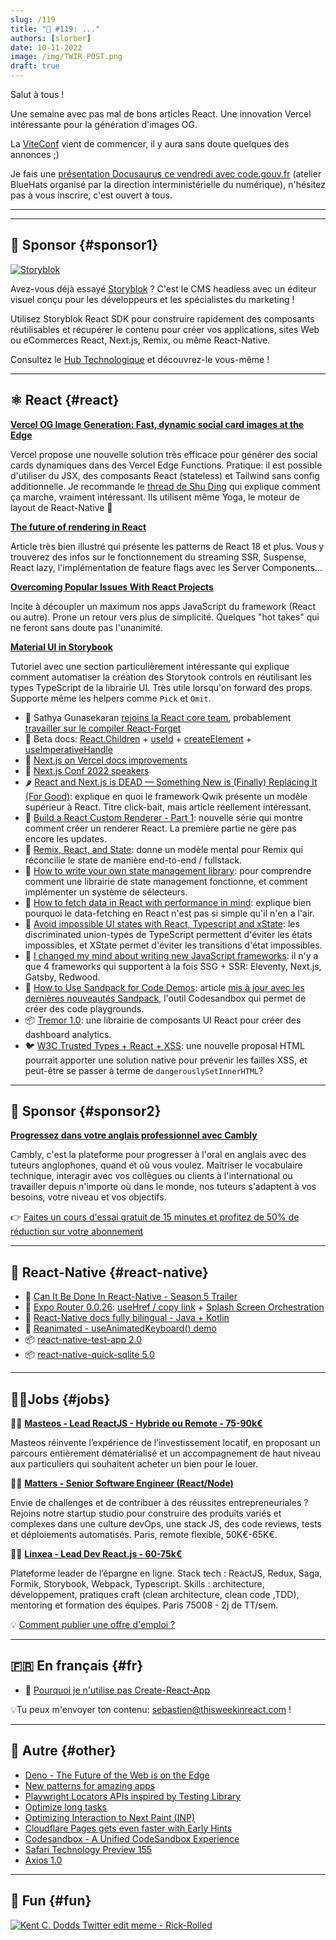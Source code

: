 ```yaml
---
slug: /119
title: "📨 #119: ..."
authors: [slorber]
date: 10-11-2022
image: /img/TWIR_POST.png
draft: true
---
```


Salut à tous !

Une semaine avec pas mal de bons articles React. Une innovation Vercel intéressante pour la génération d'images OG.

La [ViteConf](https://viteconf.org/) vient de commencer, il y aura sans doute quelques des annonces ;)

Je fais une [présentation Docusaurus ce vendredi avec code.gouv.fr](https://twitter.com/codegouvfr/status/1579407609643532288) (atelier BlueHats organisé par la direction interministérielle du numérique), n'hésitez pas à vous inscrire, c'est ouvert à tous.

<!-- truncate -->

---


<Support />

---

## 💸 Sponsor {#sponsor1}

[![Storyblok](/emails/issues/116/storyblok.png)](https://www.storyblok.com/?utm_source=thisweekinreact&utm_medium=display&utm_campaign=AWA_SPON_TWIREACT_TRA&utm_content=thisweekinreact_fr)

Avez-vous déjà essayé [Storyblok](https://www.storyblok.com/?utm_source=thisweekinreact&utm_medium=display&utm_campaign=AWA_SPON_TWIREACT_TRA&utm_content=thisweekinreact_fr) ? C'est le CMS headless avec un éditeur visuel conçu pour les développeurs et les spécialistes du marketing !

Utilisez Storyblok React SDK pour construire rapidement des composants réutilisables et récupérer le contenu pour créer vos applications, sites Web ou eCommerces React, Next.js, Remix, ou même React-Native.

Consultez le [Hub Technologique](https://www.storyblok.com/technologies?utm_source=thisweekinreact&utm_medium=display&utm_campaign=AWA_SPON_TWIREACT_TRA&utm_content=thisweekinreact_fr) et découvrez-le vous-même !

---

## ⚛️ React {#react}

**[Vercel OG Image Generation: Fast, dynamic social card images at the Edge](https://vercel.com/blog/introducing-vercel-og-image-generation-fast-dynamic-social-card-images)**

Vercel propose une nouvelle solution très efficace pour générer des social cards dynamiques dans des Vercel Edge Functions. Pratique: il est possible d'utiliser du JSX, des composants React (stateless) et Tailwind sans config additionnelle. Je recommande le [thread de Shu Ding](https://twitter.com/shuding_/status/1579607964549513217) qui explique comment ça marche, vraiment intéressant. Ils utilisent même Yoga, le moteur de layout de React-Native 🤭

**[The future of rendering in React](https://prateeksurana.me/blog/future-of-rendering-in-react/)**

Article très bien illustré qui présente les patterns de React 18 et plus. Vous y trouverez des infos sur le fonctionnement du streaming SSR, Suspense, React lazy, l'implémentation de feature flags avec les Server Components...

**[Overcoming Popular Issues With React Projects](https://dinosaurs-with-jetpacks.com/posts/react-problems)**

Incite à découpler un maximum nos apps JavaScript du framework (React ou autre). Prone un retour vers plus de simplicité. Quelques "hot takes" qui ne feront sans doute pas l'unanimité.

**[Material UI in Storybook](https://storybook.js.org/blog/material-ui-in-storybook/)**

Tutoriel avec une section particulièrement intéressante qui explique comment automatiser la création des Storytook controls en réutilisant les types TypeScript de la librairie UI. Très utile lorsqu'on forward des props. Supporte même les helpers comme `Pick` et `Omit`.

- 👤 Sathya Gunasekaran [rejoins la React core team](https://twitter.com/_gsathya/status/1578816177371250688), probablement [travailler sur le compiler React-Forget](https://twitter.com/Huxpro/status/1578865666010263552)
- 📖 Beta docs: [React.Children](https://twitter.com/dan_abramov/status/1578457525628047360) + [useId](https://twitter.com/dan_abramov/status/1577283961763467265) + [createElement](https://twitter.com/dan_abramov/status/1577463721193897985) + [useImperativeHandle](https://twitter.com/dan_abramov/status/1577717226269966336)
- 📖 [Next.js on Vercel docs improvements](https://twitter.com/leeerob/status/1577788730349436928)
- 👥 [Next.js Conf 2022 speakers](https://twitter.com/vercel/status/1578401243243741185)
- 🌶 [React and Next.js is DEAD — Something New is (Finally) Replacing It (For Good)](https://javascript.plainenglish.io/react-and-next-js-is-dead-something-new-is-finally-replacing-it-for-good-c792c48806f6): explique en quoi le framework Qwik présente un modèle supérieur à React. Titre click-bait, mais article réellement intéressant.
- 📜 [Build a React Custom Renderer - Part 1](https://www.markcodes.dev/posts/build-react-custom-renderer-part-1): nouvelle série qui montre comment créer un renderer React. La première partie ne gère pas encore les updates.
- 📜 [Remix, React, and State](https://blog.jim-nielsen.com/2022/remix-react-and-state/): donne un modèle mental pour Remix qui réconcilie le state de manière end-to-end / fullstack.
- 📜 [How to write your own state management library](https://judehunter.dev/blog/how-to-write-your-own-state-management-library): pour comprendre comment une librairie de state management fonctionne, et comment implémenter un système de sélecteurs.
- 📜 [How to fetch data in React with performance in mind](https://www.developerway.com/posts/how-to-fetch-data-in-react): explique bien pourquoi le data-fetching en React n'est pas si simple qu'il n'en a l'air.
- 📜 [Avoid impossible UI states with React, Typescript and xState](https://whereisthemouse.com/avoid-impossible-ui-states-with-react-typescript-and-xstate): les discriminated union-types de TypeScript permettent d'éviter les états impossibles, et XState permet d'éviter les transitions d'état impossibles.
- 📜 [I changed my mind about writing new JavaScript frameworks](https://whitep4nth3r.com/blog/write-a-new-javascript-framework/): il n'y a que 4 frameworks qui supportent à la fois SSG + SSR: Eleventy, Next.js, Gatsby, Redwood.
- 📜 [How to Use Sandpack for Code Demos](https://www.ctnicholas.dev/articles/how-to-use-sandpack-for-code-demos): article [mis à jour avec les dernières nouveautés Sandpack](https://twitter.com/ctnicholasdev/status/1577683748878884864), l'outil Codesandbox qui permet de créer des code playgrounds.
- 📦 [Tremor 1.0](https://www.tremor.so/): une librairie de composants UI React pour créer des dashboard analytics.
- 🐦 [W3C Trusted Types + React + XSS](https://twitter.com/sebastienlorber/status/1579485631260286977): une nouvelle proposal HTML pourrait apporter une solution native pour prévenir les failles XSS, et peut-être se passer à terme de `dangerouslySetInnerHTML`?

<SubscribeFormEmbed />

---

## 💸 Sponsor {#sponsor2}

[**Progressez dans votre anglais professionnel avec Cambly**](https://cambly.info/reacthebdo1)

Cambly, c'est la plateforme pour progresser à l'oral en anglais avec des tuteurs anglophones, quand et où vous voulez. Maîtriser le vocabulaire technique, interagir avec vos collègues ou clients à l'international ou travailler depuis n'importe où dans le monde, nos tuteurs s'adaptent à vos besoins, votre niveau et vos objectifs.

👉 [Faites un cours d'essai gratuit de 15 minutes et profitez de 50% de réduction sur votre abonnement](https://cambly.info/reacthebdo1)

---

## 📱 React-Native {#react-native}

- 🎥 [Can It Be Done In React-Native - Season 5 Trailer](https://www.youtube.com/watch?v=GArbi97dV08)
- 🚧 [Expo Router 0.0.26](https://twitter.com/Baconbrix/status/1578805793733763072): [useHref / copy link](https://twitter.com/Baconbrix/status/1578176991441784833) + [Splash Screen Orchestration](https://twitter.com/Baconbrix/status/1577690073906257921)
- 📖 [React-Native docs fully bilingual - Java + Kotlin](https://twitter.com/reactnative/status/1578332414145105921)
- 🎨 [Reanimated - useAnimatedKeyboard() demo](https://twitter.com/swmansion/status/1579471824831725571)
- 📦 [react-native-test-app 2.0](https://twitter.com/lord_sherlock/status/1578312268663906304)
- 📦 [react-native-quick-sqlite 5.0](https://twitter.com/ospfranco/status/1578145916510273536)

---

## 🧑‍💻Jobs {#jobs}

🧑‍💼 [**Masteos - Lead ReactJS - Hybride ou Remote - 75-90k€**](https://www.welcometothejungle.com/fr/companies/masteos/jobs/lead-front-reactjs-h-f_paris?q=97ae44f44512e0f1968e134f33de64ea&o=1376093)

Masteos réinvente l’expérience de l’investissement locatif, en proposant un parcours entièrement dématérialisé et un accompagnement de haut niveau aux particuliers qui souhaitent acheter un bien pour le louer.

🧑‍💼 [**Matters - Senior Software Engineer (React/Node)**](https://bit.ly/NLReactH)

Envie de challenges et de contribuer à des réussites entrepreneuriales ? Rejoins notre startup studio pour construire des produits variés et complexes dans une culture devOps, une stack JS, des code reviews, tests et déploiements automatisés. Paris, remote flexible, 50K€-65K€.

🧑‍💼 [**Linxea - Lead Dev React.js - 60-75k€**](https://www.welcometothejungle.com/fr/companies/linxea/jobs/lead-dev-react_paris)

Plateforme leader de l’épargne en ligne.
Stack tech : ReactJS, Redux, Saga, Formik, Storybook, Webpack, Typescript.
Skills : architecture, développement, pratiques craft (clean architecture, clean code ,TDD), mentoring et formation des équipes.
Paris 75008 - 2j de TT/sem.

💡 [Comment publier une offre d'emploi ?](https://thisweekinreact.com/fr/sponsor)

---

## 🇫🇷 En français {#fr}

- 🎥 [Pourquoi je n'utilise pas Create-React-App](https://www.youtube.com/watch?v=PlIJSUkufuk)

💡Tu peux m'envoyer ton contenu: [sebastien@thisweekinreact.com](mailto:sebastien@thisweekinreact.com?subject=Contenu%20en%20fran%C3%A7ais) !

---

## 🔀 Autre {#other}

- [Deno - The Future of the Web is on the Edge](https://deno.com/blog/the-future-of-web-is-on-the-edge)
- [New patterns for amazing apps](https://web.dev/new-patterns-for-amazing-apps/)
- [Playwright Locators APIs inspired by Testing Library](https://twitter.com/diegohaz/status/1578567655493193728)
- [Optimize long tasks](https://web.dev/optimize-long-tasks/)
- [Optimizing Interaction to Next Paint (INP)](https://speaking.jeremy.codes/GptKXg/optimizing-interaction-to-next-paint-inp)
- [Cloudflare Pages gets even faster with Early Hints](https://blog.cloudflare.com/early-hints-on-cloudflare-pages/)
- [Codesandbox - A Unified CodeSandbox Experience](https://codesandbox.io/post/a-unified-codesandbox-experience)
- [Safari Technology Preview 155](https://webkit.org/blog/13338/release-notes-for-safari-technology-preview-155/)
- [Axios 1.0](https://github.com/axios/axios/releases/tag/v1.0.0)

---

## 🤭 Fun {#fun}

[![Kent C. Dodds Twitter edit meme - Rick-Rolled](/emails/issues/119/meme.png)](https://twitter.com/kentcdodds/status/1578334293863956480/history)
